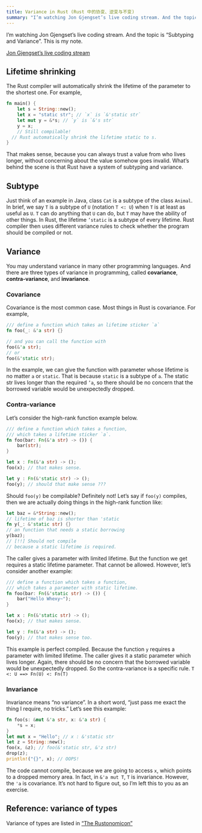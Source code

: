 ```yaml
---
title: Variance in Rust (Rust 中的协变、逆变与不变)
summary: "I’m watching Jon Gjengset’s live coding stream. And the topic is “Subtyping and Variance”. This is my note."
---
```


I’m watching Jon Gjengset’s live coding stream. And the topic is “Subtyping and Variance”. This is my note.


[Jon Gjengset’s live coding stream](https://www.youtube.com/watch?v=--wzpkTuCrA&feature=push-lsb&attr_tag=ivAldDGwbw3k1GZn%3A6)

## Lifetime shrinking

The Rust compiler will automatically shrink the lifetime of the parameter to the shortest one.
For example,
```rust
fn main() {
	let s = String::new();
	let x = "static str"; // `x` is `&'static str`
	let mut y = &*s; // `y` is `&'s str`
	y = x;
	// Still compilable!
  // Rust automatically shrink the lifetime static to s.
}
```
That makes sense, because you can always trust a value from who lives longer, without concerning about the value somehow goes invalid. What’s behind the scene is that Rust have a system of subtyping and variance.
## Subtype
Just think of an example in Java, class `Cat` is a subtype of the class `Animal`.
In brief, we say `T` is a subtype of `U` (notation `T <: U`) when `T` is at least as useful as `U`. `T` can do anything that `U` can do, but `T` may have the ability of other things.
In Rust, the lifetime `’static` is a subtype of every lifetime. Rust compiler then uses different variance rules to check whether the program should be compiled or not.
## Variance
You may understand variance in many other programming languages. And there are three types of variance in programming, called **covariance**, **contra-variance**, and **invariance**.
### Covariance
Covariance is the most common case. Most things in Rust is covariance.
For example,
```rust
/// define a function which takes an lifetime sticker `a`
fn foo(_: &'a str) {}

// and you can call the function with
foo(&'a str);
// or
foo(&'static str);
```
In the example, we can give the function with parameter whose lifetime is no matter `a` or `static`. That is because `static` is a subtype of `a`. 
The static str lives longer than the required `’a`, so there should be no concern that the borrowed variable would be unexpectedly dropped.
### Contra-variance
Let’s consider the high-rank function example below.
```rust
/// define a function which takes a function, 
/// which takes a lifetime sticker `a`.
fn foo(bar: Fn(&'a str) -> ()) {
	bar(str);
}

let x : Fn(&'a str) -> ();
foo(x); // that makes sense.

let y : Fn(&'static str) -> ();
foo(y); // should that make sense ???
```
Should `foo(y)` be compilable?  Definitely not! Let’s say if `foo(y)` compiles, then we are actually doing things in the high-rank function like:
```rust
let baz = &*String::new(); 
// lifetime of baz is shorter than 'static
fn y(_: &'static str) {}
// an function that needs a static borrowing 
y(baz); 
// [!!] Should not compile
// because a static lifetime is required.
```
The caller gives a parameter with limited lifetime. But the function we get requires a static lifetime parameter. That cannot be allowed.
However, let’s consider another example:
```rust
/// define a function which takes a function, 
/// which takes a parameter with static lifetime.
fn foo(bar: Fn(&'static str) -> ()) {
	bar("Hello Whexy~");
}

let x : Fn(&'static str) -> ();
foo(x); // that makes sense.

let y : Fn(&'a str) -> ();
foo(y); // that makes sense too.
```
This example is perfect compiled. Because the function `y` requires a parameter with limited lifetime. The caller gives it a static parameter which lives longer. Again, there should be no concern that the borrowed variable would be unexpectedly dropped.
So the contra-variance is a specific rule.
`T <: U ==> Fn(U) <: Fn(T)`
### Invariance
Invariance means “no variance”. In a short word, “just pass me exact the thing I require, no tricks.”
Let’s see this example:
```rust
fn foo(s: &mut &'a str, x: &'a str) {
	*s = x;
}
let mut x = "Hello"; // x : &'static str
let z = String::new();
foo(x, &z); // foo(&'static str, &'z str)
drop(z);
println!("{}", x); // OOPS!
```
The code cannot compile, because we are going to access `x`, which points to a dropped memory area. In fact, in `&'a mut T`, `T` is invariance. However, the `'a` is covariance. It’s not hard to figure out, so I’m left this to you as an exercise.
## Reference: variance of types
Variance of types are listed in [“The Rustonomicon”](https://doc.rust-lang.org/nomicon/subtyping.html)